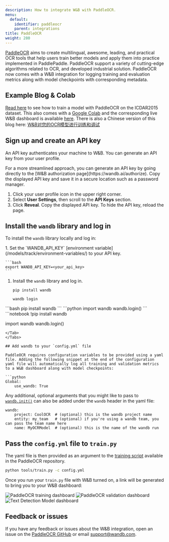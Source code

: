 ```yaml
---
description: How to integrate W&B with PaddleOCR.
menu:
  default:
    identifier: paddleocr
    parent: integrations
title: PaddleOCR
weight: 280
---
```

[PaddleOCR](https://github.com/PaddlePaddle/PaddleOCR) aims to create multilingual, awesome, leading, and practical OCR tools that help users train better models and apply them into practice implemented in PaddlePaddle. PaddleOCR support a variety of cutting-edge algorithms related to OCR, and developed industrial solution. PaddleOCR now comes with a W&B integration for logging training and evaluation metrics along with model checkpoints with corresponding metadata.

## Example Blog & Colab

[Read here](https://wandb.ai/manan-goel/text_detection/reports/Train-and-Debug-Your-OCR-Models-with-PaddleOCR-and-W-B--VmlldzoyMDUwMDIw) to see how to train a model with PaddleOCR on the ICDAR2015 dataset. This also comes with a [Google Colab](https://colab.research.google.com/drive/1id2VTIQ5-M1TElAkzjzobUCdGeJeW-nV?usp=sharing) and the corresponding live W&B dashboard is available [here](https://wandb.ai/manan-goel/text_detection). There is also a Chinese version of this blog here: [W&B对您的OCR模型进行训练和调试](https://wandb.ai/wandb_fc/chinese/reports/W-B-OCR---VmlldzoyMDk1NzE4)

## Sign up and create an API key

An API key authenticates your machine to W&B. You can generate an API key from your user profile.

<Note>
For a more streamlined approach, you can generate an API key by going directly to the [W&B authorization page](https://wandb.ai/authorize). Copy the displayed API key and save it in a secure location such as a password manager.
</Note>

1. Click your user profile icon in the upper right corner.
1. Select **User Settings**, then scroll to the **API Keys** section.
1. Click **Reveal**. Copy the displayed API key. To hide the API key, reload the page.

## Install the `wandb` library and log in

To install the `wandb` library locally and log in:

<Tabs>
<Tab title="Command Line">
1. Set the `WANDB_API_KEY` [environment variable](/models/track/environment-variables/) to your API key.

    ```bash
    export WANDB_API_KEY=<your_api_key>
    ```

1. Install the `wandb` library and log in.



    ```shell
    pip install wandb

    wandb login
    ```
</Tab>
<Tab title="Python">
```bash
pip install wandb
```
```python
import wandb
wandb.login()
```
</Tab>
<Tab title="Python notebook">
```notebook
!pip install wandb

import wandb
wandb.login()
```
</Tab>
</Tabs>

## Add wandb to your `config.yml` file

PaddleOCR requires configuration variables to be provided using a yaml file. Adding the following snippet at the end of the configuration yaml file will automatically log all training and validation metrics to a W&B dashboard along with model checkpoints:

```python
Global:
    use_wandb: True
```

Any additional, optional arguments that you might like to pass to [`wandb.init()`](/models/ref/python/functions/init) can also be added under the `wandb` header in the yaml file:

```
wandb:  
    project: CoolOCR  # (optional) this is the wandb project name 
    entity: my_team   # (optional) if you're using a wandb team, you can pass the team name here
    name: MyOCRModel  # (optional) this is the name of the wandb run
```

## Pass the `config.yml` file to `train.py`

The yaml file is then provided as an argument to the [training script](https://github.com/PaddlePaddle/PaddleOCR/blob/release/2.5/tools/train.py) available in the PaddleOCR repository.

```bash
python tools/train.py -c config.yml
```

Once you run your `train.py` file with W&B turned on, a link will be generated to bring you to your W&B dashboard:

<Frame>
    <img src="/images/integrations/paddleocr_wb_dashboard1.png" alt="PaddleOCR training dashboard"  />
</Frame>

<Frame>
    <img src="/images/integrations/paddleocr_wb_dashboard2.png" alt="PaddleOCR validation dashboard"  />
</Frame>

<Frame>
    <img src="/images/integrations/paddleocr_wb_dashboard3.png" alt="Text Detection Model dashboard"  />
</Frame>

## Feedback or issues

If you have any feedback or issues about the W&B integration, open an issue on the [PaddleOCR GitHub](https://github.com/PaddlePaddle/PaddleOCR) or email <a href="mailto:support@wandb.com">support@wandb.com</a>.